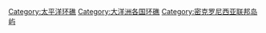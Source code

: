 [[Category:太平洋环礁|Category:太平洋环礁]]
[[Category:大洋洲各国环礁|Category:大洋洲各国环礁]]
[[Category:密克罗尼西亚联邦岛屿|Category:密克罗尼西亚联邦岛屿]]